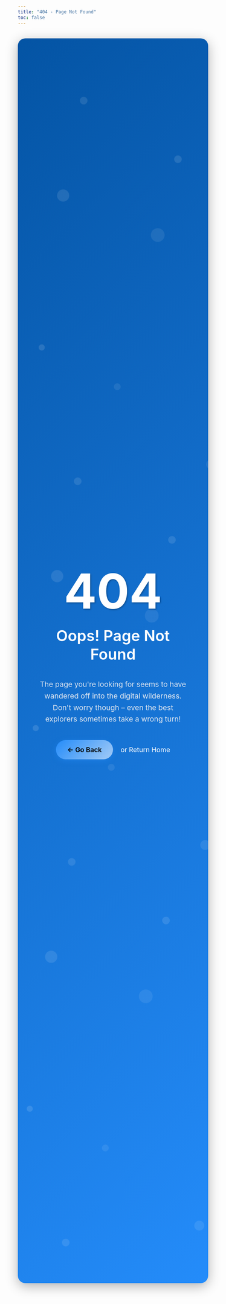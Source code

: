 ```yaml
---
title: "404 - Page Not Found"
toc: false
---
```


```{=html}
<link rel="stylesheet" type="text/css" href="css/styles.css">
<style>
.quarto-title-meta {
  display: none !important;
}
    
.keywords {
  display: none !important;
}

.description{
  display: none !important;
}
    
.error-container {
  min-height: 80vh;
  display: flex;
  flex-direction: column;
  justify-content: center;
  align-items: center;
  text-align: center;
  background: linear-gradient(135deg, #0454a4 0%, #248cfa 100%);
  border-radius: 20px;
  margin: 2rem auto;
  padding: 3rem;
  max-width: 800px;
  box-shadow: 0 8px 32px rgba(0, 0, 0, 0.3);
  position: relative;
  overflow: hidden;
}

.error-container::before {
  content: "";
  position: absolute;
  top: -50%;
  left: -50%;
  width: 200%;
  height: 200%;
  background: url('data:image/svg+xml,<svg xmlns="http://www.w3.org/2000/svg" viewBox="0 0 100 100"><circle cx="20" cy="20" r="2" fill="rgba(255,255,255,0.1)"/><circle cx="80" cy="40" r="1.5" fill="rgba(255,255,255,0.1)"/><circle cx="40" cy="80" r="1" fill="rgba(255,255,255,0.1)"/><circle cx="90" cy="90" r="2.5" fill="rgba(255,255,255,0.1)"/><circle cx="10" cy="60" r="1.2" fill="rgba(255,255,255,0.1)"/><circle cx="60" cy="15" r="1.8" fill="rgba(255,255,255,0.08)"/><circle cx="30" cy="45" r="0.8" fill="rgba(255,255,255,0.12)"/><circle cx="75" cy="75" r="1.3" fill="rgba(255,255,255,0.09)"/><circle cx="15" cy="85" r="0.6" fill="rgba(255,255,255,0.11)"/><circle cx="95" cy="25" r="1.1" fill="rgba(255,255,255,0.1)"/><circle cx="50" cy="55" r="0.9" fill="rgba(255,255,255,0.08)"/><circle cx="5" cy="35" r="1.4" fill="rgba(255,255,255,0.09)"/><circle cx="85" cy="65" r="0.7" fill="rgba(255,255,255,0.12)"/><circle cx="35" cy="5" r="1.6" fill="rgba(255,255,255,0.1)"/><circle cx="65" cy="95" r="1" fill="rgba(255,255,255,0.11)"/></svg>') repeat;
  animation: float 20s infinite linear;
  pointer-events: none;
}

@keyframes float {
  0% { transform: translate(0, 0) rotate(0deg); }
  100% { transform: translate(-50px, -50px) rotate(360deg); }
}

.error-number {
  font-size: 8rem;
  font-weight: bold;
  color: white;
  margin: 0;
  text-shadow: 2px 2px 4px rgba(0, 0, 0, 0.3);
  animation: bounce 2s infinite;
}

@keyframes bounce {
  0%, 20%, 50%, 80%, 100% { transform: translateY(0); }
  40% { transform: translateY(-10px); }
  60% { transform: translateY(-5px); }
}

.error-title {
  font-size: 2.5rem;
  color: white;
  margin: 1rem 0;
  font-weight: 600;
}

.error-message {
  font-size: 1.2rem;
  color: #e2e8f0;
  margin: 1.5rem 0;
  max-width: 500px;
  line-height: 1.6;
}

.back-button {
  background: linear-gradient(135deg, #248cfa 0%, #a3cbf6 100%);
  color: #000;
  padding: 15px 30px;
  font-size: 1.1rem;
  border: none;
  border-radius: 50px;
  text-decoration: none;
  display: inline-block;
  transition: all 0.3s ease;
  margin-top: 1rem;
  box-shadow: 0 4px 15px rgba(36, 140, 250, 0.4);
  font-weight: 600;
}

.back-button:hover {
  background: linear-gradient(135deg, #a3cbf6 0%, #248cfa 100%);
  transform: translateY(-2px);
  box-shadow: 0 6px 20px rgba(36, 140, 250, 0.6);
  color: var(--light-bg);
  text-decoration: none;
}

.home-link {
  color: white;
  text-decoration: none;
  margin-left: 1rem;
  font-size: 1.1rem;
  transition: color 0.3s ease;
}

.home-link:hover {
  color: white;
  text-decoration: underline;
}

@media (max-width: 768px) {
  .error-number {
    font-size: 6rem;
  }
  
  .error-title {
    font-size: 2rem;
  }
  
  .error-message {
    font-size: 1rem;
  }
  
  .error-container {
    margin: 1rem;
    padding: 2rem;
  }
}
</style>

<div class="error-container">
  <h1 class="error-number">404</h1>
  <h2 class="error-title">Oops! Page Not Found</h2>
  <p class="error-message">
    The page you're looking for seems to have wandered off into the digital wilderness. 
    Don't worry though – even the best explorers sometimes take a wrong turn!
  </p>
  <div>
    <a href="javascript:history.back()" class="back-button">
      ← Go Back
    </a>
    <a href="/" class="home-link">
      or Return Home
    </a>
  </div>
</div>

<script>
// Fallback if history.back() doesn't work (e.g., direct navigation to 404)
document.querySelector('.back-button').addEventListener('click', function(e) {
  if (window.history.length <= 1) {
    e.preventDefault();
    window.location.href = '/';
  }
});
</script>
```